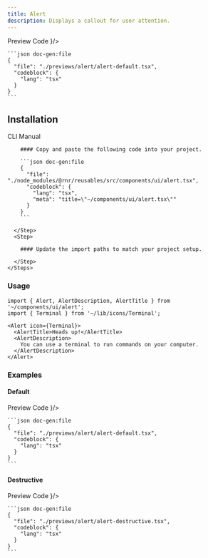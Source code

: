 ```yaml
---
title: Alert
description: Displays a callout for user attention.
---
```



<div className="h-5"/>

<SectionTabs defaultValue="preview">
  <SectionTabsList>
    <SectionTabsTrigger value="preview">Preview</SectionTabsTrigger>
    <SectionTabsTrigger value="code">Code</SectionTabsTrigger>
  </SectionTabsList>
  <SectionTabsContent value="preview">
    <PreviewCard copyContent={alertPreview} webPreview={<AlertPreview />}/>
  </SectionTabsContent>
  <SectionTabsContent value="code">

    ```json doc-gen:file
    {
      "file": "./previews/alert/alert-default.tsx",
      "codeblock": {
        "lang": "tsx"
      }
    }
    ```
  </SectionTabsContent>
</SectionTabs>


## Installation

<SectionTabs defaultValue="cli">
  <SectionTabsList>
    <SectionTabsTrigger id="cli" value="cli">CLI</SectionTabsTrigger>
    <SectionTabsTrigger id="manual" value="manual">Manual</SectionTabsTrigger>
  </SectionTabsList>
  <SectionTabsContent value="cli">
     <CommandTabs args={["add", "alert"]}/>
  </SectionTabsContent>
  <SectionTabsContent value="manual">
    <Steps>
      <Step>
 
        #### Copy and paste the following code into your project.

        ```json doc-gen:file
        {
          "file": "./node_modules/@rnr/reusables/src/components/ui/alert.tsx",
          "codeblock": {
            "lang": "tsx",
            "meta": "title=\"~/components/ui/alert.tsx\""
          }
        }
        ```
 
      </Step>
      <Step>

        #### Update the import paths to match your project setup.

      </Step>
    </Steps>
  </SectionTabsContent>
</SectionTabs>

### Usage

```tsx
import { Alert, AlertDescription, AlertTitle } from '~/components/ui/alert';
import { Terminal } from '~/lib/icons/Terminal';
```

```tsx
<Alert icon={Terminal}>
  <AlertTitle>Heads up!</AlertTitle>
  <AlertDescription>
    You can use a terminal to run commands on your computer.
  </AlertDescription>
</Alert>
```

### Examples

#### Default

<SectionTabs defaultValue="preview">
  <SectionTabsList>
    <SectionTabsTrigger value="preview">Preview</SectionTabsTrigger>
    <SectionTabsTrigger value="code">Code</SectionTabsTrigger>
  </SectionTabsList>
  <SectionTabsContent value="preview">
    <PreviewCard copyContent={alertPreview} webPreview={<AlertPreview />}/>
  </SectionTabsContent>
  <SectionTabsContent value="code">

    ```json doc-gen:file
    {
      "file": "./previews/alert/alert-default.tsx",
      "codeblock": {
        "lang": "tsx"
      }
    }
    ```
  </SectionTabsContent>
</SectionTabs>

<div className="h-5"/>

#### Destructive

<SectionTabs defaultValue="preview">
  <SectionTabsList>
    <SectionTabsTrigger value="preview">Preview</SectionTabsTrigger>
    <SectionTabsTrigger value="code">Code</SectionTabsTrigger>
  </SectionTabsList>
  <SectionTabsContent value="preview">
    <PreviewCard copyContent={alertDestructivePreview} webPreview={<AlertDestructive />}/>
  </SectionTabsContent>
  <SectionTabsContent value="code">

    ```json doc-gen:file
    {
      "file": "./previews/alert/alert-destructive.tsx",
      "codeblock": {
        "lang": "tsx"
      }
    }
    ```
  </SectionTabsContent>
</SectionTabs>